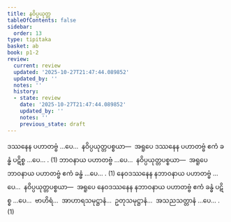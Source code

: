 ```yaml
---
title: နဝိပ္ပယုတ္တ
tableOfContents: false
sidebar:
  order: 13
type: tipitaka
basket: ab
book: p1-2
review:
  current: review
  updated: '2025-10-27T21:47:44.089852'
  updated_by: ''
  notes: ''
  history:
  - state: review
    date: '2025-10-27T21:47:44.089852'
    updated_by: ''
    notes: ''
    previous_state: draft
---
```



<ReviewStatus review={frontmatter.review} showDetails={true} />

<HypothesisAnnotation frontmatter={frontmatter} />

<DynamicBreadcrumb />

<Division number="30" book="p1-2" e="ch" v="37" p="143">

<Paragraph number="847" book="p1-2">
ဒဿနေန ပဟာတဗ္ဗံ …ပေ…  နဝိပ္ပယုတ္တပစ္စယာ—  အရူပေ ဒဿနေန ပဟာတဗ္ဗံ ဧကံ ခန္ဓံ ပဋိစ္စ …ပေ… . (1)
</Paragraph>

<Paragraph number="848" book="p1-2">
ဘာဝနာယ ပဟာတဗ္ဗံ …ပေ…  နဝိပ္ပယုတ္တပစ္စယာ—  အရူပေ ဘာဝနာယ ပဟာတဗ္ဗံ ဧကံ ခန္ဓံ …ပေ… . (1)
</Paragraph>

<Paragraph number="849" book="p1-2">
နေဝဒဿနေန နဘာဝနာယ ပဟာတဗ္ဗံ …ပေ…  နဝိပ္ပယုတ္တပစ္စယာ—  အရူပေ နေဝဒဿနေန နဘာဝနာယ ပဟာတဗ္ဗံ ဧကံ ခန္ဓံ ပဋိစ္စ …ပေ…  ဗာဟိရံ…  အာဟာရသမုဋ္ဌာနံ…  ဥတုသမုဋ္ဌာနံ…  အသညသတ္တာနံ …ပေ… . (1)
</Paragraph>
</Division>
